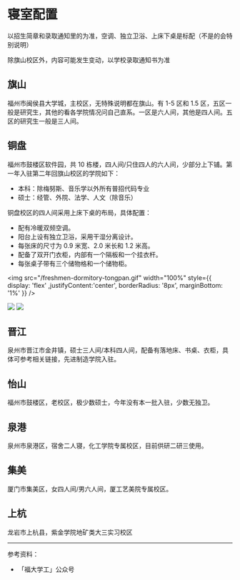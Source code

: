 
# 寝室配置

以招生简章和录取通知里的为准，空调、独立卫浴、上床下桌是标配（不是的会特别说明）

<Callout type="info">
  除旗山校区外，内容可能发生变动，以学校录取通知书为准
</Callout>

## 旗山

福州市闽侯县大学城，主校区，无特殊说明都在旗山。有 1-5 区和 1.5 区，五区一般是研究生，其他的看各学院情况问自己直系。一区是六人间，其他是四人间。五区的研究生一般是三人间。

## 铜盘

福州市鼓楼区软件园，共 10 栋楼，四人间/只住四人的六人间，少部分上下铺。第一年入驻第二年回旗山校区的学院如下：

- 本科：除梅努斯、音乐学以外所有普招代码专业
- 硕士：经管、外院、法学、人文（除音乐）

铜盘校区的四人间采用上床下桌的布局，具体配置：

- 配有冷暖双频空调。
- 阳台上设有独立卫浴，采用干湿分离设计。
- 每张床的尺寸为 0.9 米宽、2.0 米长和 1.2 米高。
- 配备了双开门衣柜，内部有一个隔板和一个挂衣杆。
- 每张桌子带有三个储物格和一个储物柜。

<img
  src="/freshmen-dormitory-tongpan.gif"
  width="100%"
  style={{ display: 'flex' ,justifyContent:'center', borderRadius: '8px', marginBottom: '1%' }}
/>
<div style={{ display: 'flex',justifyContent:'center' }}>
  <img
    src="/freshmen-dormitory-tongpan-1.png"
    style={{ width: '49.5%', marginRight:'0.5%', borderRadius: '8px' }}
  />
  <img
    src="/freshmen-dormitory-tongpan-2.png"
    style={{ width: '49.5%', marginLeft:'0.5%', borderRadius: '8px' }}
  />
</div>

## 晋江

泉州市晋江市金井镇，硕士三人间/本科四人间，配备有落地床、书桌、衣柜，具体可参考相关链接，先进制造学院入驻。

## 怡山

福州市鼓楼区，老校区，极少数硕士，今年没有本一批入驻，少数无独卫。

## 泉港

泉州市泉港区，宿舍二人寝，化工学院专属校区，目前供研二研三使用。

## 集美

厦门市集美区，女四人间/男六人间，厦工艺美院专属校区。

## 上杭

龙岩市上杭县，紫金学院地矿类大三实习校区

---

参考资料：

- 「福大学工」公众号
